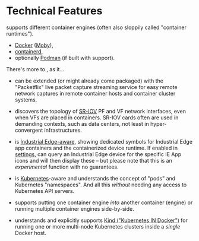 # Technical Features

**<Brand/>** supports different container engines (often also sloppily
called "container runtimes").

<p/>

- [Docker](https://www.docker.com/) ([Moby](https://mobyproject.org/)),
- [containerd](https://containerd.io/),
- optionally [Podman](https://podman.io) (if built with support).

<p/>

There's more to <Brand/>, as it...

<p/>

- can be extended (or might already come packaged) with the "Packetflix" live
  packet capture streaming service for easy remote network captures in remote
  container hosts and container cluster systems.

- discovers the topology of
  [SR-IOV](https://en.wikipedia.org/wiki/Single-root_input/output_virtualization)
  PF and VF network interfaces, even when VFs are placed in containers. SR-IOV
  cards often are used in demanding contexts, such as data centers, not least in
  hyper-convergent infrastructures.

- is [Industrial
  Edge-aware](https://new.siemens.com/global/en/products/automation/topic-areas/industrial-edge.html),
  showing dedicated symbols for Industrial Edge app containers and the
  containerized device runtime. If enabled in [settings](/settings), <Brand/>
  can query an Industrial Edge device for the specific IE App icons and will
  then display these – but please note that this is an _experimental_ function
  with no guarantees.

- is [Kubernetes](https://kubernetes.io/)-aware and understands
  the concept of "pods" and Kubernetes "namespaces". And all this *without*
  needing any access to Kubernetes API servers.

- supports putting one container engine *into* another container (engine) or
  running multiple container engines side-by-side.

- understands and explicitly supports [Kind ("Kubernetes IN
  Docker")](https://kind.sigs.k8s.io/docs/user/quick-start/) for running one or
  more multi-node Kubernetes clusters inside a *single* Docker host.
